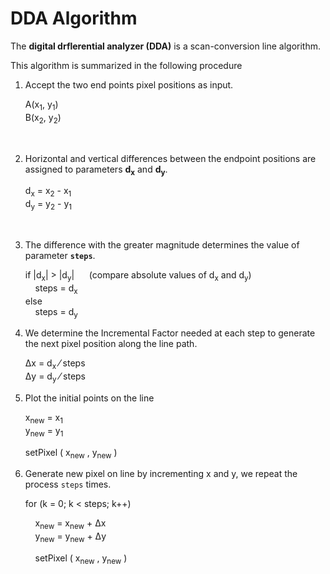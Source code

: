 # DDA Algorithm

The **digital drflerential analyzer (DDA)** is a scan-conversion line algorithm.

This algorithm is summarized in the following procedure

1. Accept the two end points pixel positions as input.

   A(x<sub>1</sub>, y<sub>1</sub>)<br />
   B(x<sub>2</sub>, y<sub>2</sub>)

   <br />

2. Horizontal and vertical differences between the endpoint positions
   are assigned to parameters **d<sub>x</sub>** and **d<sub>y</sub>**.

   d<sub>x</sub> = x<sub>2</sub> - x<sub>1</sub><br/>
   d<sub>y</sub> = y<sub>2</sub> - y<sub>1</sub>

   <br />

3. The difference with the greater magnitude determines the value of parameter **`steps`**.

   if |d<sub>x</sub>| > |d<sub>y</sub>| &nbsp;&nbsp;&nbsp;&nbsp; (compare absolute values of d<sub>x</sub> and d<sub>y</sub>) <br />
   &nbsp;&nbsp;&nbsp;&nbsp;steps = d<sub>x</sub><br />
   else<br />
   &nbsp;&nbsp;&nbsp;&nbsp;steps = d<sub>y</sub>

4. We determine the Incremental Factor needed at each step to
   generate the next pixel position along the line path.

   &Delta;x = d<sub>x</sub> &frasl; steps <br />
   &Delta;y = d<sub>y</sub> &frasl; steps <br />

5. Plot the initial points on the line

   x<sub>new</sub> = x<sub>1</sub> <br />
   y<sub>new</sub> = y<sub>1</sub> <br />

   setPixel ( x<sub>new</sub> , y<sub>new</sub> )

6. Generate new pixel on line by incrementing x and y, we repeat the process `steps` times.

   for (k = 0; k < steps; k++) <br />

   &nbsp;&nbsp;&nbsp;&nbsp;x<sub>new</sub> = x<sub>new</sub> + &Delta;x <br />
   &nbsp;&nbsp;&nbsp;&nbsp;y<sub>new</sub> = y<sub>new</sub> + &Delta;y <br />

   &nbsp;&nbsp;&nbsp;&nbsp;setPixel ( x<sub>new</sub> , y<sub>new</sub> )
